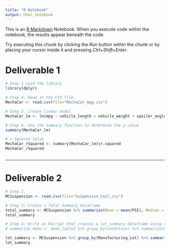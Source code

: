 ```yaml
---
title: "R Notebook"
output: html_notebook
---
```


This is an [R Markdown](http://rmarkdown.rstudio.com) Notebook. When you execute code within the notebook, the results appear beneath the code. 

Try executing this chunk by clicking the *Run* button within the chunk or by placing your cursor inside it and pressing *Ctrl+Shift+Enter*. 

# Deliverable 1

```r
# Step 3 Load the library
library(dplyr)

# Step 4. Read in the CSV file.
MechaCar <- read.csv(file="MechaCar_mpg.csv")
```
```r
# Step 5. Create linear model
MechaCar_lm <- lm(mpg ~ vehicle_length + vehicle_weight + spoiler_angle + ground_clearance + AWD, data = MechaCar)
```


```r
# Step 6. Use the Summary function to determine the p-value
summary(MechaCar_lm)
```
```r
# r Squared Value
MechaCar_rSquared <- summary(MechaCar_lm)$r.squared
MechaCar_rSquared
```

```r

```

---
# Deliverable 2


```r
# Step 2: 
MCSuspension <- read.csv(file="Suspension_Coil.csv")

# Step 3: Create a Total Summary DataFrame
total_summary <- MCSuspension %>% summarize(Mean = mean(PSI), Median = median(PSI), Variance = var(PSI), SD = sd(PSI))
total_summary

# Step 4: Write an RScript that creates a lot_summary dataframe using the group_by() and the summarize() functions to group each manufacturing lot by the mean, median, variance, and standard deviation of the suspension coil’s PSI column
# summarize_demo <- demo_table2 %>% group_by(condition) %>% summarize(Mean_Mileage=mean(odometer), .groups = 'keep') #create summary table

lot_summary <- MCSuspension %>% group_by(Manufacturing_Lot) %>% summarize(Mean = mean(PSI), Median = median(PSI), Variance = var(PSI), SD = sd(PSI))
lot_summary
```







